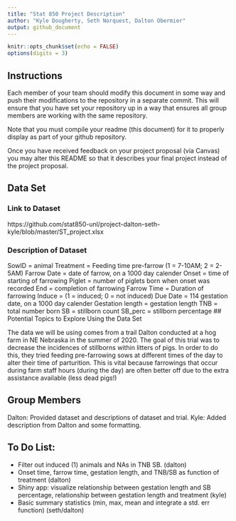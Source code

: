 ```yaml
---
title: "Stat 850 Project Description"
author: "Kyle Dougherty, Seth Norquest, Dalton Obermier"
output: github_document
---
```


```r
knitr::opts_chunk$set(echo = FALSE)
options(digits = 3)
```

## Instructions

Each member of your team should modify this document in some way and push their modifications to the repository in a separate commit. This will ensure that you have set your repository up in a way that ensures all group members are working with the same repository. 

Note that you must compile your readme (this document) for it to properly display as part of your github repository. 

Once you have received feedback on your project proposal (via Canvas) you may alter this README so that it describes your final project instead of the project proposal. 

## Data Set

### Link to Dataset
https://github.com/stat850-unl/project-dalton-seth-kyle/blob/master/ST_project.xlsx

### Description of Dataset
SowID = animal 
Treatment = Feeding time pre-farrow (1 = 7-10AM; 2 = 2-5AM)
Farrow Date = date of farrow, on a 1000 day calender
Onset = time of starting of farrowing
Piglet = number of piglets born when onset was recorded
End = completion of farrowing
Farrow Time = Duration of farrowing 
Induce = (1 = induced; 0 = not induced)
Due Date = 114 gestation date, on a 1000 day calender
Gestation length = gestation length
TNB = total number born 
SB = stillborn count 
SB_perc = stillborn percentage
## Potential Topics to Explore Using the Data Set

The data we will be using comes from a trail Dalton conducted at a hog farm in NE Nebraska in the summer of 2020. The goal of this trial was to decrease the incidences of stillborns within litters of pigs. In order to do this, they tried feeding pre-farrowing sows at different times of the day to alter their time of parturition. This is vital because farrowings that occur during farm staff hours (during the day) are often better off due to the extra assistance available (less dead pigs!)

## Group Members

Dalton: Provided dataset and descriptions of dataset and trial. 
Kyle: Added description from Dalton and some formatting.

## To Do List: 
+ Filter out induced (1) animals and NAs in TNB SB. (dalton)
+ Onset time, farrow time, gestation length, and TNB/SB as function of treatment (dalton)
+ Shiny app: visualize relationship between gestation length and SB percentage, relationship between gestation length and treatment (kyle)
+ Basic summary statistics (min, max, mean and integrate a std. err function) (seth/dalton)

